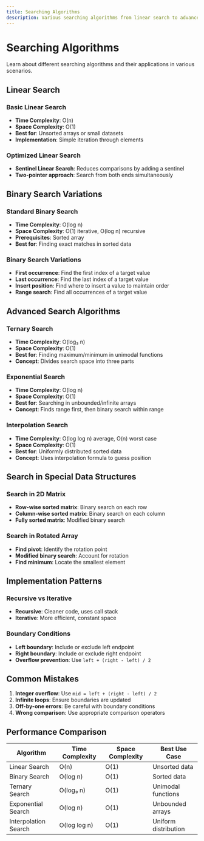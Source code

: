```yaml
---
title: Searching Algorithms
description: Various searching algorithms from linear search to advanced interpolation search
---
```


# Searching Algorithms

Learn about different searching algorithms and their applications in various scenarios.

## Linear Search

### Basic Linear Search
- **Time Complexity**: O(n)
- **Space Complexity**: O(1)
- **Best for**: Unsorted arrays or small datasets
- **Implementation**: Simple iteration through elements

### Optimized Linear Search
- **Sentinel Linear Search**: Reduces comparisons by adding a sentinel
- **Two-pointer approach**: Search from both ends simultaneously

## Binary Search Variations

### Standard Binary Search
- **Time Complexity**: O(log n)
- **Space Complexity**: O(1) iterative, O(log n) recursive
- **Prerequisites**: Sorted array
- **Best for**: Finding exact matches in sorted data

### Binary Search Variations
- **First occurrence**: Find the first index of a target value
- **Last occurrence**: Find the last index of a target value
- **Insert position**: Find where to insert a value to maintain order
- **Range search**: Find all occurrences of a target value

## Advanced Search Algorithms

### Ternary Search
- **Time Complexity**: O(log₃ n)
- **Space Complexity**: O(1)
- **Best for**: Finding maximum/minimum in unimodal functions
- **Concept**: Divides search space into three parts

### Exponential Search
- **Time Complexity**: O(log n)
- **Space Complexity**: O(1)
- **Best for**: Searching in unbounded/infinite arrays
- **Concept**: Finds range first, then binary search within range

### Interpolation Search
- **Time Complexity**: O(log log n) average, O(n) worst case
- **Space Complexity**: O(1)
- **Best for**: Uniformly distributed sorted data
- **Concept**: Uses interpolation formula to guess position

## Search in Special Data Structures

### Search in 2D Matrix
- **Row-wise sorted matrix**: Binary search on each row
- **Column-wise sorted matrix**: Binary search on each column
- **Fully sorted matrix**: Modified binary search

### Search in Rotated Array
- **Find pivot**: Identify the rotation point
- **Modified binary search**: Account for rotation
- **Find minimum**: Locate the smallest element

## Implementation Patterns

### Recursive vs Iterative
- **Recursive**: Cleaner code, uses call stack
- **Iterative**: More efficient, constant space

### Boundary Conditions
- **Left boundary**: Include or exclude left endpoint
- **Right boundary**: Include or exclude right endpoint
- **Overflow prevention**: Use `left + (right - left) / 2`

## Common Mistakes

1. **Integer overflow**: Use `mid = left + (right - left) / 2`
2. **Infinite loops**: Ensure boundaries are updated
3. **Off-by-one errors**: Be careful with boundary conditions
4. **Wrong comparison**: Use appropriate comparison operators

## Performance Comparison

| Algorithm | Time Complexity | Space Complexity | Best Use Case |
|-----------|----------------|------------------|---------------|
| Linear Search | O(n) | O(1) | Unsorted data |
| Binary Search | O(log n) | O(1) | Sorted data |
| Ternary Search | O(log₃ n) | O(1) | Unimodal functions |
| Exponential Search | O(log n) | O(1) | Unbounded arrays |
| Interpolation Search | O(log log n) | O(1) | Uniform distribution |
